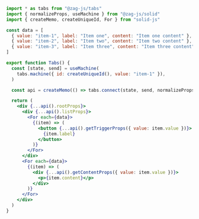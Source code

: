 ```jsx
import * as tabs from "@zag-js/tabs"
import { normalizeProps, useMachine } from "@zag-js/solid"
import { createMemo, createUniqueId, For } from "solid-js"

const data = [
  { value: "item-1", label: "Item one", content: "Item one content" },
  { value: "item-2", label: "Item two", content: "Item two content" },
  { value: "item-3", label: "Item three", content: "Item three content" },
]

export function Tabs() {
  const [state, send] = useMachine(
    tabs.machine({ id: createUniqueId(), value: "item-1" }),
  )

  const api = createMemo(() => tabs.connect(state, send, normalizeProps))

  return (
    <div {...api().rootProps}>
      <div {...api().listProps}>
        <For each={data}>
          {(item) => (
            <button {...api().getTriggerProps({ value: item.value })}>
              {item.label}
            </button>
          )}
        </For>
      </div>
      <For each={data}>
        {(item) => (
          <div {...api().getContentProps({ value: item.value })}>
            <p>{item.content}</p>
          </div>
        )}
      </For>
    </div>
  )
}
```
